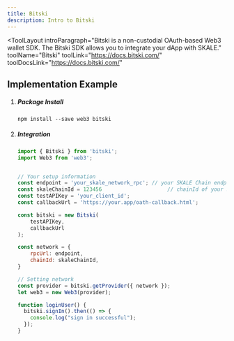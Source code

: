 ```yaml
---
title: Bitski
description: Intro to Bitski
---
```


<ToolLayout
    introParagraph="Bitski is a non-custodial OAuth-based Web3 wallet SDK. The Bitski SDK allows you to integrate your dApp with SKALE."
    toolName="Bitski"
    toolLink="https://docs.bitski.com/"
    toolDocsLink="https://docs.bitski.com/"
>

## Implementation Example

<Steps>

1. ##### Package Install
    ```shell
    npm install --save web3 bitski
    ```

2. ##### Integration
    ```javascript
    import { Bitski } from 'bitski';
    import Web3 from 'web3';


    // Your setup information
    const endpoint = 'your_skale_network_rpc'; // your SKALE Chain endpoint
    const skaleChainId = 123456                     // chainId of your SKALE Chain
    const testAPIKey = 'your_client_id';
    const callbackUrl = 'https://your.app/oath-callback.html';

    const bitski = new Bitski(
        testAPIKey,
        callbackUrl
    );

    const network = {
        rpcUrl: endpoint,
        chainId: skaleChainId,
    }

    // Setting network
    const provider = bitski.getProvider({ network });
    let web3 = new Web3(provider);

    function loginUser() {
      bitski.signIn().then(() => {
        console.log("sign in successful");
      });
    }
    ```
</Steps>

</ToolLayout>